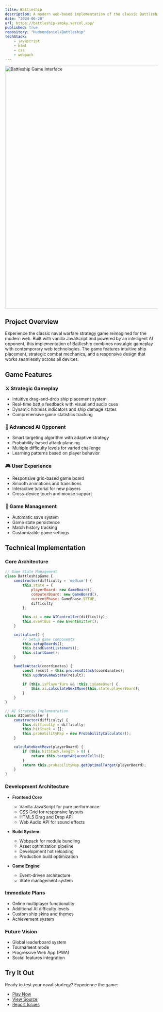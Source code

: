 ```yaml
---
title: Battleship
description: A modern web-based implementation of the classic Battleship game featuring an interactive UI, intelligent AI opponent, and dynamic gameplay mechanics.
date: "2024-06-20"
url: https://battleship-smoky.vercel.app/
published: true
repository: "Hudsondaniel/Battleship"
techStack:
    - javascript
    - html
    - css
    - webpack
---
```


<a href="https://battleship-smoky.vercel.app/" className="block hover:opacity-75 transition-opacity duration-200">
    <img 
        src="/Project-Pics/battleship-snap.png" 
        alt="Battleship Game Interface" 
        className="rounded-lg shadow-2xl border border-zinc-800"
        width="800" 
        height="800" 
    />
</a>

## Project Overview

Experience the classic naval warfare strategy game reimagined for the modern web. Built with vanilla JavaScript and powered by an intelligent AI opponent, this implementation of Battleship combines nostalgic gameplay with contemporary web technologies. The game features intuitive ship placement, strategic combat mechanics, and a responsive design that works seamlessly across all devices.

## Game Features

### ⚔️ Strategic Gameplay
- Intuitive drag-and-drop ship placement system
- Real-time battle feedback with visual and audio cues
- Dynamic hit/miss indicators and ship damage states
- Comprehensive game statistics tracking

### 🤖 Advanced AI Opponent
- Smart targeting algorithm with adaptive strategy
- Probability-based attack planning
- Multiple difficulty levels for varied challenge
- Learning patterns based on player behavior

### 🎮 User Experience
- Responsive grid-based game board
- Smooth animations and transitions
- Interactive tutorial for new players
- Cross-device touch and mouse support

### 💾 Game Management
- Automatic save system
- Game state persistence
- Match history tracking
- Customizable game settings

## Technical Implementation

### Core Architecture
```javascript
// Game State Management
class BattleshipGame {
    constructor(difficulty = 'medium') {
        this.state = {
            playerBoard: new GameBoard(),
            computerBoard: new GameBoard(),
            currentPhase: GamePhase.SETUP,
            difficulty
        };
        
        this.ai = new AIController(difficulty);
        this.eventBus = new EventEmitter();
    }

    initialize() {
        // Setup game components
        this.setupBoards();
        this.bindEventListeners();
        this.startGame();
    }

    handleAttack(coordinates) {
        const result = this.processAttack(coordinates);
        this.updateGameState(result);
        
        if (this.isPlayerTurn && !this.isGameOver) {
            this.ai.calculateNextMove(this.state.playerBoard);
        }
    }
}

// AI Strategy Implementation
class AIController {
    constructor(difficulty) {
        this.difficulty = difficulty;
        this.hitStack = [];
        this.probabilityMap = new ProbabilityCalculator();
    }

    calculateNextMove(playerBoard) {
        if (this.hitStack.length > 0) {
            return this.targetAdjacentCells();
        }
        return this.probabilityMap.getOptimalTarget(playerBoard);
    }
}
```

### Development Architecture

- **Frontend Core**
  - Vanilla JavaScript for pure performance
  - CSS Grid for responsive layouts
  - HTML5 Drag and Drop API
  - Web Audio API for sound effects

- **Build System**
  - Webpack for module bundling
  - Asset optimization pipeline
  - Development hot reloading
  - Production build optimization

- **Game Engine**
  - Event-driven architecture
  - State management system


### Immediate Plans
- Online multiplayer functionality
- Additional AI difficulty levels
- Custom ship skins and themes
- Achievement system

### Future Vision
- Global leaderboard system
- Tournament mode
- Progressive Web App (PWA)
- Social features integration

## Try It Out

Ready to test your naval strategy? Experience the game:

- [Play Now](https://battleship-smoky.vercel.app/)
- [View Source](https://github.com/Hudsondaniel/Battleship)
- [Report Issues](https://github.com/Hudsondaniel/Battleship/issues)
